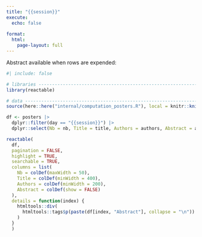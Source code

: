 ```yaml
---
title: "{{session}}"
execute: 
  echo: false
  
format: 
  html:
    page-layout: full
---
```


Abstract available when rows are expended:

```r
#| include: false

# libraries --------------------------------------------------------------------
library(reactable)

# data -------------------------------------------------------------------------
source(here::here("internal/computation_posters.R"), local = knitr::knit_global())

df <- posters |>
  dplyr::filter(day == "{{session}}") |>
  dplyr::select(Nb = nb, Title = title, Authors = authors, Abstract = abstract)
```

```r
reactable(
  df,
  pagination = FALSE,
  highlight = TRUE,
  searchable = TRUE,
  columns = list(
    Nb = colDef(maxWidth = 50),
    Title = colDef(minWidth = 400),
    Authors = colDef(minWidth = 200),
    Abstract = colDef(show = FALSE)
  ),
  details = function(index) {
    htmltools::div(
      htmltools::tags$p(paste(df[index, "Abstract"], collapse = "\n"))
    )
  }
  )
```
